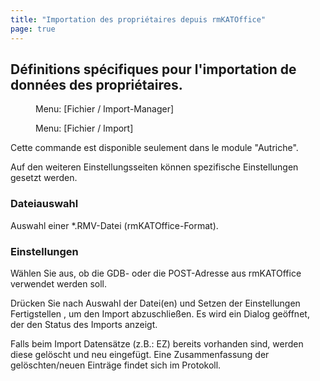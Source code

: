 ```yaml
---
title: "Importation des propriétaires depuis rmKATOffice"
page: true
---
```

## D&#233;finitions sp&#233;cifiques pour l&#39;importation de donn&#233;es des propri&#233;taires.
<GeoMapper> <Menu> Menu: [Fichier / Import-Manager] </Menu> </GeoMapper>
<GeoDesigner> <Menu> Menu: [Fichier / Import] </Menu> </GeoDesigner>

<Warning>
Cette commande est disponible seulement dans le module &quot;Autriche&quot;. 
</Warning>

Auf den weiteren Einstellungsseiten k&#246;nnen spezifische Einstellungen gesetzt werden.

### Dateiauswahl
Auswahl einer *.RMV-Datei (rmKATOffice-Format).

### Einstellungen
W&#228;hlen Sie aus, ob die GDB- oder die POST-Adresse aus rmKATOffice verwendet werden soll.

Dr&#252;cken Sie nach Auswahl der Datei(en) und Setzen der Einstellungen  <Border>Fertigstellen</Border> , um den Import abzuschlie&#223;en. Es wird ein Dialog ge&#246;ffnet, der den Status des Imports anzeigt.


<Warning>
Falls beim Import Datens&#228;tze (z.B.: EZ) bereits vorhanden sind, werden diese gel&#246;scht und neu eingef&#252;gt. Eine Zusammenfassung der gel&#246;schten/neuen Eintr&#228;ge findet sich im Protokoll.
</Warning>
